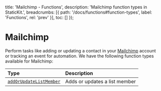 
  title: 'Mailchimp - Functions',
  description: 'Mailchimp function types in StaticKit.',
  breadcrumbs: [{
    path: '/docs/functions#function-types',
    label: 'Functions',
    rel: 'prev'
  }],
  toc: []
});

# Mailchimp

Perform tasks like adding or updating a contact in your [Mailchimp](https://mailchimp.com) account or tracking an event for automation. We have the following function types available for Mailchimp:

| Type                              | Description                                                  |
| :-------------------------------- | :----------------------------------------------------------- |
| [`addOrUpdateListMember`](/docs/functions/types/mailchimp/add-or-update-list-member) | Adds or updates a list member |
